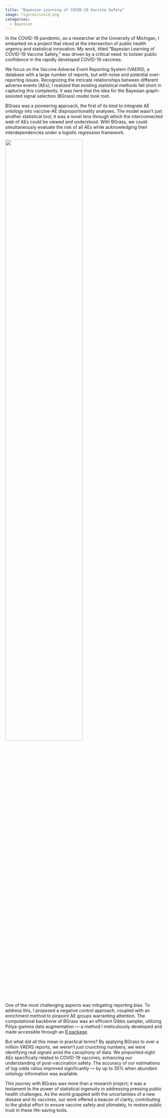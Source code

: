 ```yaml
---
title: "Bayesian Learning of COVID-19 Vaccine Safety"
image: figures/covid.png
categories:
  - Bayesian
---
```


In the COVID-19 pandemic, as a researcher at the University of Michigan, I embarked on a project that stood at the intersection of public health urgency and statistical innovation. My work, titled "Bayesian Learning of COVID-19 Vaccine Safety," was driven by a critical need: to bolster public confidence in the rapidly developed COVID-19 vaccines.

We focus on the Vaccine Adverse Event Reporting System (VAERS), a database with a large number of reports, but with noise and potential over-reporting issues. Recognizing the intricate relationships between different adverse events (AEs), I realized that existing statistical methods fell short in capturing this complexity. It was here that the idea for the Bayesian graph-assisted signal selection (BGrass) model took root.

BGrass was a pioneering approach, the first of its kind to integrate AE ontology into vaccine-AE disproportionality analyses. The model wasn't just another statistical tool; it was a novel lens through which the interconnected web of AEs could be viewed and understood. With BGrass, we could simultaneously evaluate the risk of all AEs while acknowledging their interdependencies under a logistic regression framework.

![](figures/covid_flu_new.png){width="70%"}

One of the most challenging aspects was mitigating reporting bias. To address this, I proposed a negative control approach, coupled with an enrichment method to pinpoint AE groups warranting attention. The computational backbone of BGrass was an efficient Gibbs sampler, utilizing Pólya-gamma data augmentation --- a method I meticulously developed and made accessible through an [R package](https://github.com/BangyaoZhao/BGrass).

But what did all this mean in practical terms? By applying BGrass to over a million VAERS reports, we weren't just crunching numbers; we were identifying real signals amid the cacophony of data. We pinpointed eight AEs specifically related to COVID-19 vaccines, enhancing our understanding of post-vaccination safety. The accuracy of our estimations of log-odds ratios improved significantly --- by up to 35% when abundant ontology information was available.

This journey with BGrass was more than a research project; it was a testament to the power of statistical ingenuity in addressing pressing public health challenges. As the world grappled with the uncertainties of a new disease and its vaccines, our work offered a beacon of clarity, contributing to the global effort to ensure vaccine safety and ultimately, to restore public trust in these life-saving tools.
